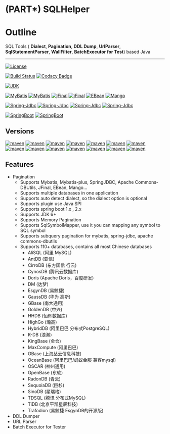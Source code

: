 # (PART\*) SQLHelper {-}

# Outline # {#sqlhelper_outline}

SQL Tools ( **Dialect**, **Pagination**, **DDL Dump**, **UrlParser**, **SqlStatementParser**, **WallFilter**, **BatchExecutor for Test**) based Java

---

[![License](https://img.shields.io/badge/license-LGPL3.0-green.svg)](https://github.com/fangjinuo/sqlhelper/blob/master/LICENSE)

[![Build Status](https://www.travis-ci.org/fangjinuo/sqlhelper.svg?branch=master)](https://travis-ci.org/fangjinuo/sqlhelper)
[![Codacy Badge](https://api.codacy.com/project/badge/Grade/9c27e94ffa3a4ee58279c36236b2b075)](https://www.codacy.com/manual/fs1194361820/sqlhelper?utm_source=github.com&amp;utm_medium=referral&amp;utm_content=fangjinuo/sqlhelper&amp;utm_campaign=Badge_Grade)

[![JDK](https://img.shields.io/badge/JDK-1.6+-green.svg)](https://www.oracle.com/technetwork/java/javase/downloads/index.html)

[![MyBatis](https://img.shields.io/badge/MyBatis-3.x-green.svg)](http://www.mybatis.org/mybatis-3/index.html)
[![MyBatis](https://img.shields.io/badge/MyBatisPlus-3.x-green.svg)](http://www.mybatis.org/mybatisplus-3/index.html)
[![jFinal](https://img.shields.io/badge/jFinal-3.x-green.svg)](https://github.com/jfinal/jfinal)
[![jFinal](https://img.shields.io/badge/jFinal-4.x-green.svg)](https://github.com/jfinal/jfinal)
[![EBean](https://img.shields.io/badge/Ebean-11.x-green.svg)](https://ebean.io/docs/query/sqlquery)
[![Mango](https://img.shields.io/badge/Mango-1.6.x-green.svg)](https://github.com/jfaster/mango)


[![Spring-Jdbc](https://img.shields.io/badge/SpringJdbc-2.x-green.svg)](https://spring.io/projects/spring-framework)
[![Spring-Jdbc](https://img.shields.io/badge/SpringJdbc-3.x-green.svg)](https://spring.io/projects/spring-framework)
[![Spring-Jdbc](https://img.shields.io/badge/SpringJdbc-4.x-green.svg)](https://spring.io/projects/spring-framework)
[![Spring-Jdbc](https://img.shields.io/badge/SpringJdbc-5.x-green.svg)](https://spring.io/projects/spring-framework)

[![SpringBoot](https://img.shields.io/badge/SpringBoot-1.x-green.svg)](https://spring.io/projects/spring-boot/)
[![SpringBoot](https://img.shields.io/badge/SpringBoot-2.x-green.svg)](https://spring.io/projects/spring-boot/)



## Versions


[![maven](https://img.shields.io/badge/maven-v2.4.0-green.svg)](https://search.maven.org/search?q=g:com.github.fangjinuo.sqlhelper%20AND%20v:2.4.0)
[![maven](https://img.shields.io/badge/maven-v2.3.1-green.svg)](https://search.maven.org/search?q=g:com.github.fangjinuo.sqlhelper%20AND%20v:2.3.1)
[![maven](https://img.shields.io/badge/maven-v2.3.0-green.svg)](https://search.maven.org/search?q=g:com.github.fangjinuo.sqlhelper%20AND%20v:2.3.0)
[![maven](https://img.shields.io/badge/maven-v2.2.0-green.svg)](https://search.maven.org/search?q=g:com.github.fangjinuo.sqlhelper%20AND%20v:2.2.0)
[![maven](https://img.shields.io/badge/maven-v2.1.2-green.svg)](https://search.maven.org/search?q=g:com.github.fangjinuo.sqlhelper%20AND%20v:2.1.2)
[![maven](https://img.shields.io/badge/maven-v2.1.1-green.svg)](https://search.maven.org/search?q=g:com.github.fangjinuo.sqlhelper%20AND%20v:2.1.1)
[![maven](https://img.shields.io/badge/maven-v2.1.0-green.svg)](https://search.maven.org/search?q=g:com.github.fangjinuo.sqlhelper%20AND%20v:2.1.0)
[![maven](https://img.shields.io/badge/maven-v2.0.7-green.svg)](https://search.maven.org/search?q=g:com.github.fangjinuo.sqlhelper%20AND%20v:2.0.7)
[![maven](https://img.shields.io/badge/maven-v2.0.6-green.svg)](https://search.maven.org/search?q=g:com.github.fangjinuo.sqlhelper%20AND%20v:2.0.6)
[![maven](https://img.shields.io/badge/maven-v2.0.4-green.svg)](https://search.maven.org/search?q=g:com.github.fangjinuo.sqlhelper%20AND%20v:2.0.4)
[![maven](https://img.shields.io/badge/maven-v2.0.3-green.svg)](https://search.maven.org/search?q=g:com.github.fangjinuo.sqlhelper%20AND%20v:2.0.3)
[![maven](https://img.shields.io/badge/maven-v2.0.2-green.svg)](https://search.maven.org/search?q=g:com.github.fangjinuo.sqlhelper%20AND%20v:2.0.2)
[![maven](https://img.shields.io/badge/maven-v2.0.1-green.svg)](https://search.maven.org/search?q=g:com.github.fangjinuo.sqlhelper%20AND%20v:2.0.1)
[![maven](https://img.shields.io/badge/maven-v2.0.0-green.svg)](https://search.maven.org/search?q=g:com.github.fangjinuo.sqlhelper%20AND%20v:2.0.0)



## Features

+ Pagination
  + Supports Mybatis, Mybatis-plus, SpringJDBC, Apache Commons-DBUtils, JFinal, EBean, Mango...
  + Supports multiple databases in one application
  + Supports auto detect dialect, so the dialect option is optional
  + Supports plugin use Java SPI
  + Supports spring boot 1.x , 2.x
  + Supports  JDK 6+
  + Supports Memory Pagination
  + Supports SqlSymbolMapper, use it you can mapping any symbol to SQL symbol
  + Supports subquery pagination for mybatis, spring-jdbc, apache commons-dbutils
  + Supports 110+ databases, contains all most Chinese databases
    + AliSQL (阿里 MySQL)
    + AntDB (亚信)
    + CirroDB (东方国信 行云)
    + CynosDB (腾讯云数据库)
    + Doris (Apache Doris，百度研发)
    + DM (达梦)
    + EsgynDB (易鲸捷)
    + GaussDB (华为 高斯)
    + GBase (南大通用)
    + GoldenDB (中兴)
    + HHDB (恒辉数据库)
    + HighGo (瀚高)
    + HybridDB (阿里巴巴 分布式PostgreSQL)
    + K-DB (浪潮)
    + KingBase (金仓)
    + MaxCompute (阿里巴巴)
    + OBase (上海丛云信息科技)
    + OceanBase (阿里巴巴/蚂蚁金服 兼容mysql)
    + OSCAR (神州通用)
    + OpenBase (东软)
    + RadonDB (青云)
    + SequoiaDB (巨杉)
    + SinoDB (星瑞格)
    + TDSQL (腾讯 分布式MySQL)
    + TiDB (北京平凯星辰科技)
    + Trafodion (易鲸捷 EsgynDB的开源版)

+ DDL Dumper
+ URL Parser
+ Batch Executor for Tester

